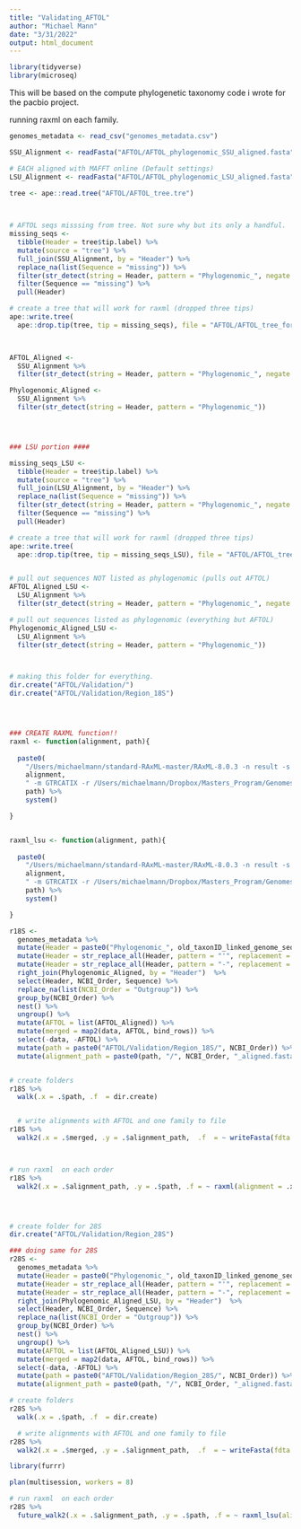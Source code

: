 ```yaml
---
title: "Validating_AFTOL"
author: "Michael Mann"
date: "3/31/2022"
output: html_document
---
```




```r
library(tidyverse)
library(microseq)

```
This will be based on the compute phylogenetic taxonomy code i wrote for the pacbio project.

running raxml on each family. 


```r
genomes_metadata <- read_csv("genomes_metadata.csv")

SSU_Alignment <- readFasta("AFTOL/AFTOL_phylogenomic_SSU_aligned.fasta")

# EACH aligned with MAFFT online (Default settings)
LSU_Alignment <- readFasta("AFTOL/AFTOL_phylogenomic_LSU_aligned.fasta")

tree <- ape::read.tree("AFTOL/AFTOL_tree.tre")
 


# AFTOL seqs misssing from tree. Not sure why but its only a handful. 
missing_seqs <- 
  tibble(Header = tree$tip.label) %>%
  mutate(source = "tree") %>%
  full_join(SSU_Alignment, by = "Header") %>%
  replace_na(list(Sequence = "missing")) %>%
  filter(str_detect(string = Header, pattern = "Phylogenomic_", negate = T)) %>%
  filter(Sequence == "missing") %>%
  pull(Header)

# create a tree that will work for raxml (dropped three tips)
ape::write.tree(
  ape::drop.tip(tree, tip = missing_seqs), file = "AFTOL/AFTOL_tree_for_raxml.tre")


  
AFTOL_Aligned <- 
  SSU_Alignment %>%
  filter(str_detect(string = Header, pattern = "Phylogenomic_", negate = T))

Phylogenomic_Aligned <- 
  SSU_Alignment %>%
  filter(str_detect(string = Header, pattern = "Phylogenomic_"))




### LSU portion ####

missing_seqs_LSU <- 
  tibble(Header = tree$tip.label) %>%
  mutate(source = "tree") %>%
  full_join(LSU_Alignment, by = "Header") %>%
  replace_na(list(Sequence = "missing")) %>%
  filter(str_detect(string = Header, pattern = "Phylogenomic_", negate = T)) %>%
  filter(Sequence == "missing") %>%
  pull(Header)

# create a tree that will work for raxml (dropped three tips)
ape::write.tree(
  ape::drop.tip(tree, tip = missing_seqs_LSU), file = "AFTOL/AFTOL_tree_for_raxml_LSU.tre")


# pull out sequences NOT listed as phylogenomic (pulls out AFTOL)
AFTOL_Aligned_LSU <- 
  LSU_Alignment %>%
  filter(str_detect(string = Header, pattern = "Phylogenomic_", negate = T))

# pull out sequences listed as phylogenomic (everything but AFTOL)
Phylogenomic_Aligned_LSU <- 
  LSU_Alignment %>%
  filter(str_detect(string = Header, pattern = "Phylogenomic_"))




```


```r



# making this folder for everything. 
dir.create("AFTOL/Validation/")
dir.create("AFTOL/Validation/Region_18S")




### CREATE RAXML function!!
raxml <- function(alignment, path){
  
  paste0(
    "/Users/michaelmann/standard-RAxML-master/RAxML-8.0.3 -n result -s ", 
    alignment, 
    " -m GTRCATIX -r /Users/michaelmann/Dropbox/Masters_Program/Genomes_rRNA/AFTOL/AFTOL_tree_for_raxml.tre -c 25 -p 23421 -f a -N 100 -x 23423 -o   Cryptosporidium_parvum -w /Users/michaelmann/Dropbox/Masters_Program/Genomes_rRNA/", 
    path) %>%
    system()

}


raxml_lsu <- function(alignment, path){
  
  paste0(
    "/Users/michaelmann/standard-RAxML-master/RAxML-8.0.3 -n result -s ", 
    alignment, 
    " -m GTRCATIX -r /Users/michaelmann/Dropbox/Masters_Program/Genomes_rRNA/AFTOL/AFTOL_tree_for_raxml_LSU.tre -c 25 -p 23421 -f a -N 100 -x 23423 -o   Cryptosporidium_parvum -w /Users/michaelmann/Dropbox/Masters_Program/Genomes_rRNA/", 
    path) %>%
    system()

}


```


```r

r18S <- 
  genomes_metadata %>%
  mutate(Header = paste0("Phylogenomic_", old_taxonID_linked_genome_sequence)) %>%
  mutate(Header = str_replace_all(Header, pattern = "'", replacement = "")) %>% # some of the strain species names had extra symbols. I removed them.
  mutate(Header = str_replace_all(Header, pattern = "-", replacement = "")) %>% 
  right_join(Phylogenomic_Aligned, by = "Header")  %>%
  select(Header, NCBI_Order, Sequence) %>%
  replace_na(list(NCBI_Order = "Outgroup")) %>%
  group_by(NCBI_Order) %>%
  nest() %>% 
  ungroup() %>%
  mutate(AFTOL = list(AFTOL_Aligned)) %>%
  mutate(merged = map2(data, AFTOL, bind_rows)) %>%
  select(-data, -AFTOL) %>%
  mutate(path = paste0("AFTOL/Validation/Region_18S/", NCBI_Order)) %>%
  mutate(alignment_path = paste0(path, "/", NCBI_Order, "_aligned.fasta")) 


# create folders
r18S %>% 
  walk(.x = .$path, .f  = dir.create)


  # write alignments with AFTOL and one family to file
r18S %>% 
  walk2(.x = .$merged, .y = .$alignment_path,  .f  = ~ writeFasta(fdta = .x, out.file = .y))



# run raxml  on each order
r18S %>%
  walk2(.x = .$alignment_path, .y = .$path, .f = ~ raxml(alignment = .x, path = .y))




# create folder for 28S
dir.create("AFTOL/Validation/Region_28S")

### doing same for 28S
r28S <- 
  genomes_metadata %>%
  mutate(Header = paste0("Phylogenomic_", old_taxonID_linked_genome_sequence)) %>%
  mutate(Header = str_replace_all(Header, pattern = "'", replacement = "")) %>% # some of the strain species names had extra symbols. I removed them.
  mutate(Header = str_replace_all(Header, pattern = "-", replacement = "")) %>% 
  right_join(Phylogenomic_Aligned_LSU, by = "Header")  %>%
  select(Header, NCBI_Order, Sequence) %>%
  replace_na(list(NCBI_Order = "Outgroup")) %>%
  group_by(NCBI_Order) %>%
  nest() %>% 
  ungroup() %>%
  mutate(AFTOL = list(AFTOL_Aligned_LSU)) %>%
  mutate(merged = map2(data, AFTOL, bind_rows)) %>%
  select(-data, -AFTOL) %>%
  mutate(path = paste0("AFTOL/Validation/Region_28S/", NCBI_Order)) %>%
  mutate(alignment_path = paste0(path, "/", NCBI_Order, "_aligned.fasta")) 

# create folders
r28S %>% 
  walk(.x = .$path, .f  = dir.create)

  # write alignments with AFTOL and one family to file
r28S %>% 
  walk2(.x = .$merged, .y = .$alignment_path,  .f  = ~ writeFasta(fdta = .x, out.file = .y))

library(furrr)

plan(multisession, workers = 8)

# run raxml  on each order
r28S %>%
  future_walk2(.x = .$alignment_path, .y = .$path, .f = ~ raxml_lsu(alignment = .x, path = .y))


```
